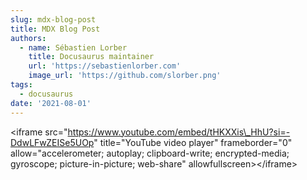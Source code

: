 ```yaml
---
slug: mdx-blog-post
title: MDX Blog Post
authors:
  - name: Sébastien Lorber
    title: Docusaurus maintainer
    url: 'https://sebastienlorber.com'
    image_url: 'https://github.com/slorber.png'
tags:
  - docusaurus
date: '2021-08-01'
---
```


\<iframe src="https://www.youtube.com/embed/tHKXXis\_HhU?si=-DdwLFwZEISe5UOp" title="YouTube video player" frameborder="0" allow="accelerometer; autoplay; clipboard-write; encrypted-media; gyroscope; picture-in-picture; web-share" allowfullscreen>\</iframe>
